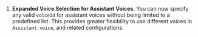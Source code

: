 
1. **Expanded Voice Selection for Assistant Voices**: You can now specify any valid `voiceId` for assistant voices without being limited to a predefined list. This provides greater flexibility to use different voices in `Assistant.voice`, and related configurations.